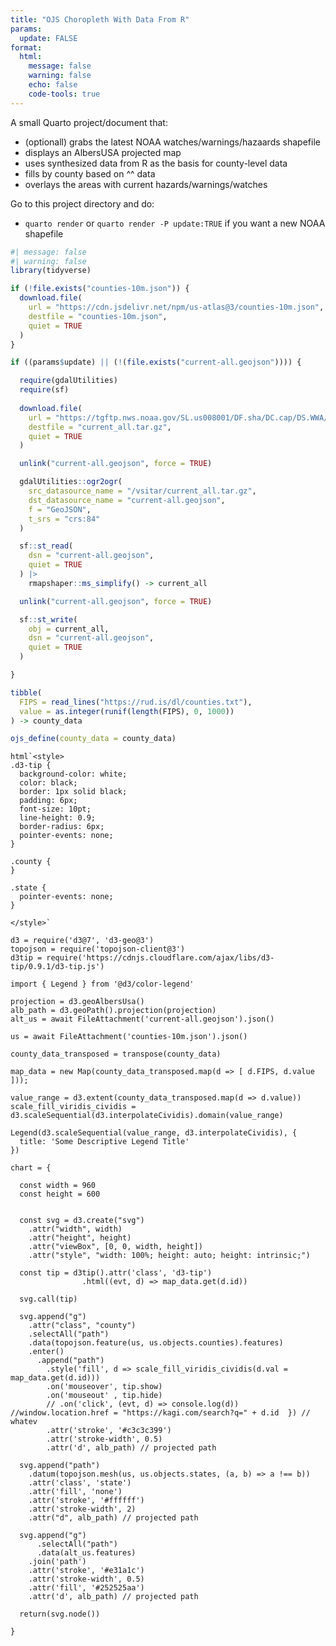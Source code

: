 ```yaml
---
title: "OJS Choropleth With Data From R"
params:
  update: FALSE
format: 
  html:
    message: false
    warning: false
    echo: false
    code-tools: true
---
```


A small Quarto project/document that:

- (optionall) grabs the latest NOAA watches/warnings/hazaards shapefile
- displays an AlbersUSA projected map 
- uses synthesized data from R as the basis for county-level data
- fills by county based on ^^ data
- overlays the areas with current hazards/warnings/watches

Go to this project directory and do:

- `quarto render` or `quarto render -P update:TRUE` if you want a new NOAA shapefile

```r
#| message: false
#| warning: false
library(tidyverse)

if (!file.exists("counties-10m.json")) {
  download.file(
    url = "https://cdn.jsdelivr.net/npm/us-atlas@3/counties-10m.json", 
    destfile = "counties-10m.json",
    quiet = TRUE
  )
}

if ((params$update) || (!(file.exists("current-all.geojson")))) {

  require(gdalUtilities)
  require(sf)
  
  download.file(
    url = "https://tgftp.nws.noaa.gov/SL.us008001/DF.sha/DC.cap/DS.WWA/current_all.tar.gz",
    destfile = "current_all.tar.gz",
    quiet = TRUE
  )

  unlink("current-all.geojson", force = TRUE)

  gdalUtilities::ogr2ogr(
    src_datasource_name = "/vsitar/current_all.tar.gz",
    dst_datasource_name = "current-all.geojson",
    f = "GeoJSON",
    t_srs = "crs:84"
  )

  sf::st_read(
    dsn = "current-all.geojson",
    quiet = TRUE
  ) |> 
    rmapshaper::ms_simplify() -> current_all

  unlink("current-all.geojson", force = TRUE)

  sf::st_write(
    obj = current_all, 
    dsn = "current-all.geojson",
    quiet = TRUE
  )

}

tibble(
  FIPS = read_lines("https://rud.is/dl/counties.txt"),
  value = as.integer(runif(length(FIPS), 0, 1000))
) -> county_data
```

```r
ojs_define(county_data = county_data)
```

```ojs
html`<style>
.d3-tip {
  background-color: white;
  color: black;
  border: 1px solid black;
  padding: 6px;
  font-size: 10pt;
  line-height: 0.9;
  border-radius: 6px;
  pointer-events: none;
}

.county {
}

.state {
  pointer-events: none;
}

</style>`
```

```ojs
d3 = require('d3@7', 'd3-geo@3')
topojson = require('topojson-client@3')
d3tip = require('https://cdnjs.cloudflare.com/ajax/libs/d3-tip/0.9.1/d3-tip.js')
```

```ojs
import { Legend } from '@d3/color-legend'
```

```ojs
projection = d3.geoAlbersUsa()
alb_path = d3.geoPath().projection(projection)
alt_us = await FileAttachment('current-all.geojson').json()
```

```ojs
us = await FileAttachment('counties-10m.json').json()
```

```ojs
county_data_transposed = transpose(county_data)
```

```ojs
map_data = new Map(county_data_transposed.map(d => [ d.FIPS, d.value ]));
```

```ojs
value_range = d3.extent(county_data_transposed.map(d => d.value))
scale_fill_viridis_cividis = d3.scaleSequential(d3.interpolateCividis).domain(value_range)
```

```ojs
Legend(d3.scaleSequential(value_range, d3.interpolateCividis), {
  title: 'Some Descriptive Legend Title'
})
```

```ojs
chart = {

  const width = 960
  const height = 600


  const svg = d3.create("svg")
    .attr("width", width)
    .attr("height", height)
    .attr("viewBox", [0, 0, width, height])
    .attr("style", "width: 100%; height: auto; height: intrinsic;")

  const tip = d3tip().attr('class', 'd3-tip')
                .html((evt, d) => map_data.get(d.id))

  svg.call(tip)

  svg.append("g")
    .attr("class", "county")
    .selectAll("path")
    .data(topojson.feature(us, us.objects.counties).features)
    .enter()
      .append("path")
        .style('fill', d => scale_fill_viridis_cividis(d.val = map_data.get(d.id)))
        .on('mouseover', tip.show)
        .on('mouseout' , tip.hide)
        // .on('click', (evt, d) => console.log(d)) //window.location.href = "https://kagi.com/search?q=" + d.id  }) // whatev
        .attr('stroke', '#c3c3c399')
        .attr('stroke-width', 0.5)
        .attr('d', alb_path) // projected path

  svg.append("path")
    .datum(topojson.mesh(us, us.objects.states, (a, b) => a !== b))
    .attr('class', 'state')
    .attr('fill', 'none')
    .attr('stroke', '#ffffff')
    .attr('stroke-width', 2)
    .attr("d", alb_path) // projected path

  svg.append("g")
	  .selectAll("path")
	  .data(alt_us.features)
  	.join('path')
    .attr('stroke', '#e31a1c')
    .attr('stroke-width', 0.5)
    .attr('fill', '#252525aa')
    .attr('d', alb_path) // projected path

  return(svg.node())

}
```
